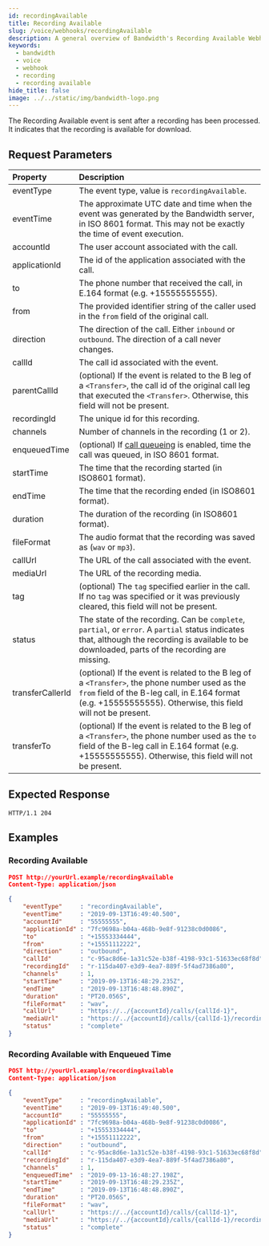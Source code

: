 ```yaml
---
id: recordingAvailable
title: Recording Available
slug: /voice/webhooks/recordingAvailable
description: A general overview of Bandwidth's Recording Available Webhook
keywords:
  - bandwidth
  - voice
  - webhook
  - recording
  - recording available
hide_title: false
image: ../../static/img/bandwidth-logo.png
---
```



The Recording Available event is sent after a recording has been processed. It indicates that the recording is available for download.

## Request Parameters

| Property          | Description |
|:------------------|:------------|
| eventType         | The event type, value is `recordingAvailable`. |
| eventTime         | The approximate UTC date and time when the event was generated by the Bandwidth server, in ISO 8601 format. This may not be exactly the time of event execution. |
| accountId         | The user account associated with the call. |
| applicationId     | The id of the application associated with the call. |
| to                | The phone number that received the call, in E.164 format (e.g. +15555555555). |
| from              | The provided identifier string of the caller used in the `from` field of the original call. |
| direction         | The direction of the call. Either `inbound` or `outbound`. The direction of a call never changes. |
| callId            | The call id associated with the event. |
| parentCallId      | (optional) If the event is related to the B leg of a `<Transfer>`, the call id of the original call leg that executed the `<Transfer>`. Otherwise, this field will not be present. |
| recordingId       | The unique id for this recording. |
| channels          | Number of channels in the recording (1 or 2). |
| enqueuedTime      | (optional) If [call queueing](/apis/voice#operation/createCall) is enabled, time the call was queued, in ISO 8601 format. |
| startTime         | The time that the recording started (in ISO8601 format). |
| endTime           | The time that the recording ended (in ISO8601 format). |
| duration          | The duration of the recording (in ISO8601 format). |
| fileFormat        | The audio format that the recording was saved as (`wav` or `mp3`). |
| callUrl           | The URL of the call associated with the event. |
| mediaUrl          | The URL of the recording media. |
| tag               | (optional) The `tag` specified earlier in the call. If no `tag` was specified or it was previously cleared, this field will not be present. |
| status            | The state of the recording. Can be `complete`, `partial`, or `error`. A `partial` status indicates that, although the recording is available to be downloaded, parts of the recording are missing. |
| transferCallerId  | (optional) If the event is related to the B leg of a `<Transfer>`, the phone number used as the `from` field of the B-leg call, in E.164 format (e.g. +15555555555). Otherwise, this field will not be present. |
| transferTo        | (optional) If the event is related to the B leg of a `<Transfer>`, the phone number used as the `to` field of the B-leg call in E.164 format (e.g. +15555555555). Otherwise, this field will not be present. |

## Expected Response

```http
HTTP/1.1 204
```

## Examples

### Recording Available

```json
POST http://yourUrl.example/recordingAvailable
Content-Type: application/json

{
	"eventType"     : "recordingAvailable",
	"eventTime"     : "2019-09-13T16:49:40.500",
	"accountId"     : "55555555",
	"applicationId" : "7fc9698a-b04a-468b-9e8f-91238c0d0086",
	"to"            : "+15553334444",
	"from"          : "+15551112222",
	"direction"     : "outbound",
	"callId"        : "c-95ac8d6e-1a31c52e-b38f-4198-93c1-51633ec68f8d",
	"recordingId"   : "r-115da407-e3d9-4ea7-889f-5f4ad7386a80",
	"channels"      : 1,
	"startTime"     : "2019-09-13T16:48:29.235Z",
	"endTime"       : "2019-09-13T16:48:48.890Z",
	"duration"      : "PT20.056S",
	"fileFormat"    : "wav",
	"callUrl"       : "https://../{accountId}/calls/{callId-1}",
	"mediaUrl"      : "https://../{accountId}/calls/{callId-1}/recordings/{recordingId}/media",
	"status"        : "complete"
}
```

### Recording Available with Enqueued Time

```json
POST http://yourUrl.example/recordingAvailable
Content-Type: application/json

{
	"eventType"     : "recordingAvailable",
	"eventTime"     : "2019-09-13T16:49:40.500",
	"accountId"     : "55555555",
	"applicationId" : "7fc9698a-b04a-468b-9e8f-91238c0d0086",
	"to"            : "+15553334444",
	"from"          : "+15551112222",
	"direction"     : "outbound",
	"callId"        : "c-95ac8d6e-1a31c52e-b38f-4198-93c1-51633ec68f8d",
	"recordingId"   : "r-115da407-e3d9-4ea7-889f-5f4ad7386a80",
	"channels"      : 1,
	"enqueuedTime"  : "2019-09-13-16:48:27.198Z",
	"startTime"     : "2019-09-13T16:48:29.235Z",
	"endTime"       : "2019-09-13T16:48:48.890Z",
	"duration"      : "PT20.056S",
	"fileFormat"    : "wav",
	"callUrl"       : "https://../{accountId}/calls/{callId-1}",
	"mediaUrl"      : "https://../{accountId}/calls/{callId-1}/recordings/{recordingId}/media",
	"status"        : "complete"
}
```